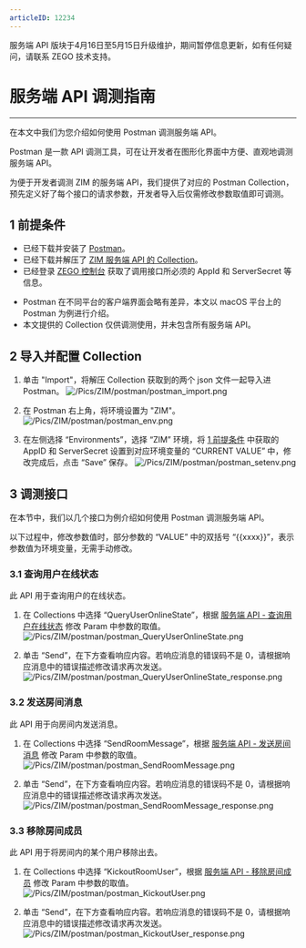 ```yaml
---
articleID: 12234
---
```


<Warning title="警告">服务端 API 版块于4月16日至5月15日升级维护，期间暂停信息更新，如有任何疑问，请联系 ZEGO 技术支持。</Warning>
# 服务端 API 调测指南

- - -

在本文中我们为您介绍如何使用 Postman 调测服务端 API。

Postman 是一款 API 调测工具，可在让开发者在图形化界面中方便、直观地调测服务端 API。

为便于开发者调测 ZIM 的服务端 API，我们提供了对应的 Postman Collection，预先定义好了每个接口的请求参数，开发者导入后仅需修改参数取值即可调测。


## 1 前提条件

- 已经下载并安装了 [Postman](https://www.postman.com/downloads/)。
- 已经下载并解压了 [ZIM 服务端 API 的 Collection](https://storage.zego.im/zim/postman/ZIM_postman_collection.zip)。
- 已经登录 [ZEGO 控制台](https://console.zego.im) 获取了调用接口所必须的 AppId 和 ServerSecret 等信息。

<Warning title="注意"> 

- Postman 在不同平台的客户端界面会略有差异，本文以 macOS 平台上的 Postman 为例进行介绍。
- 本文提供的 Collection 仅供调测使用，并未包含所有服务端 API。
</Warning>


## 2 导入并配置 Collection 

1. 单击 "Import"，将解压 Collection 获取到的两个 json 文件一起导入进 Postman。
    ![/Pics/ZIM/postman/postman_import.png](https://storage.zego.im/sdk-doc/Pics/ZIM/postman/postman_import.png)

2. 在 Postman 右上角，将环境设置为 "ZIM"。
    ![/Pics/ZIM/postman/postman_env.png](https://storage.zego.im/sdk-doc/Pics/ZIM/postman/postman_env.png)

3. 在左侧选择 “Environments”，选择 “ZIM” 环境，将 [1 前提条件](#1-前提条件) 中获取的 AppID 和 ServerSecret 设置到对应环境变量的 “CURRENT VALUE” 中，修改完成后，点击 “Save” 保存。
    ![/Pics/ZIM/postman/postman_setenv.png](https://storage.zego.im/sdk-doc/Pics/ZIM/postman/postman_setenv.png)


## 3 调测接口

在本节中，我们以几个接口为例介绍如何使用 Postman 调测服务端 API。

<Note title="说明">

以下过程中，修改参数值时，部分参数的 “VALUE” 中的双括号 “\{\{xxxx}}”，表示参数值为环境变量，无需手动修改。
</Note>

### 3.1 查询用户在线状态

此 API 用于查询用户的在线状态。

1. 在 Collections 中选择 “QueryUserOnlineState”，根据 [服务端 API - 查询用户在线状态](./User/Query%20users%20online%20status.mdx) 修改 Param 中参数的取值。
    ![/Pics/ZIM/postman/postman_QueryUserOnlineState.png](https://storage.zego.im/sdk-doc/Pics/ZIM/postman/postman_QueryUserOnlineState.png)

2. 单击 “Send”，在下方查看响应内容。若响应消息的错误码不是 0，请根据响应消息中的错误描述修改请求再次发送。
    ![/Pics/ZIM/postman/postman_QueryUserOnlineState_response.png](https://storage.zego.im/sdk-doc/Pics/ZIM/postman/postman_QueryUserOnlineState_response.png)


### 3.2 发送房间消息

此 API 用于向房间内发送消息。

1. 在 Collections 中选择 “SendRoomMessage”，根据 [服务端 API - 发送房间消息](./Room/Obtain%20information%20about%20users%20in%20a%20room.mdx) 修改 Param 中参数的取值。
    ![/Pics/ZIM/postman/postman_SendRoomMessage.png](https://storage.zego.im/sdk-doc/Pics/ZIM/postman/postman_SendRoomMessage.png)

2. 单击 “Send”，在下方查看响应内容。若响应消息的错误码不是 0，请根据响应消息中的错误描述修改请求再次发送。
    ![/Pics/ZIM/postman/postman_SendRoomMessage_response.png](https://storage.zego.im/sdk-doc/Pics/ZIM/postman/postman_SendRoomMessage_response.png)


### 3.3 移除房间成员

此 API 用于将房间内的某个用户移除出去。

1. 在 Collections 中选择 “KickoutRoomUser”，根据 [服务端 API - 移除房间成员](./Room/Remove%20user%20from%20the%20room.mdx) 修改 Param 中参数的取值。
    ![/Pics/ZIM/postman/postman_KickoutUser.png](https://storage.zego.im/sdk-doc/Pics/ZIM/postman/postman_KickoutUser.png)

2. 单击 “Send”，在下方查看响应内容。若响应消息的错误码不是 0，请根据响应消息中的错误描述修改请求再次发送。
    ![/Pics/ZIM/postman/postman_KickoutUser_response.png](https://storage.zego.im/sdk-doc/Pics/ZIM/postman/postman_KickoutUser_response.png)
